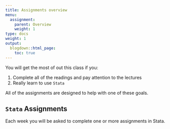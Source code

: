 ```yaml
---
title: Assignments overview
menu:
  assignment:
    parent: Overview
    weight: 1
type: docs
weight: 1
output:
  blogdown::html_page:
    toc: true
---
```


You will get the most of out this class if you:

1. Complete all of the readings and pay attention to the lectures
2. Really learn to use `Stata`

All of the assignments are designed to help with one of these goals. 

## `Stata` Assignments

Each week you will be asked to complete one or more assignments in Stata. 
